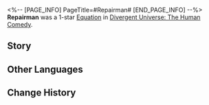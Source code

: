 <%-- [PAGE_INFO]
PageTitle=#Repairman#
[END_PAGE_INFO] --%>
{{Removed|Equation}}
{{Equation Infobox
|period   = The Human Comedy
|rarity   = 1
|path1    = Erudition*3
|path2    = Elation*2
|effect   = Ultimate DMG dealt by characters increases by {{Color|h|60%}}. After triggering a Follow-up ATK, every enemy target hit by the attack will make the next Ultimate ignore {{Color|h|5%}} of the enemy targets' DEF, stacking up to {{Color|h|5}} time(s).
|mentions = 
}}
'''Repairman''' was a 1-star [[Divergent Universe: The Human Comedy/Equatoins|Equation]] in [[Divergent Universe: The Human Comedy]].

==Story==
{{Description|In the junkyard linked by gravitational slides, scraps purchased at low prices are arranged in rows in silence, waiting for you to summon them onstage. People mock you for creating meaningless crafts, but the children are enjoying the art of inventing.<br /><br />Old household machines are your favorite components, as they can transform into mysterious guards in the garden with just a few touch-ups. As the magnetic field vibrates, the ore debris on the outer edges bob up and down, reflecting the glow of the blue star and transforming into unceasing drizzle. By piecing together a broken solar sail and some gears, they will become a flower that moves along the wind and never wilts.<br /><br />You send the well-crafted toys to the sky, and you hear laughter coming from the stars. Every curious mind can develop a unique universe.}}
<!--
==Gameplay Notes==
* 
-->
==Other Languages==
{{Other Languages
|en   = Repairman
|zhs  = 修补匠
|zht  = 修補匠
|ja   = {{Rubi|修理職人|しゅうりしょくにん}}
|ko   = 수리공
|es   = Artesan{{MC|f=a|m=o}} remend{{MC|f=ona|m=ón}}
|fr   = Réparateur
|ru   = Ремонтник
|th   = ช่างซ่อมบำรุง
|vi   = Thợ Sửa Chữa
|de   = Reparateur
|id   = Repairman
|pt   = Faz Tudo
}}

==Change History==
{{Change History|2.3}}